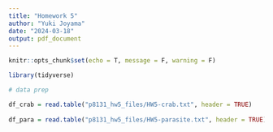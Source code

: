 ```yaml
---
title: "Homework 5"
author: "Yuki Joyama"
date: "2024-03-18"
output: pdf_document
---
```


```r
knitr::opts_chunk$set(echo = T, message = F, warning = F)

library(tidyverse)
```

```r
# data prep 

df_crab = read.table("p8131_hw5_files/HW5-crab.txt", header = TRUE)
  
df_para = read.table("p8131_hw5_files/HW5-parasite.txt", header = TRUE)

```

